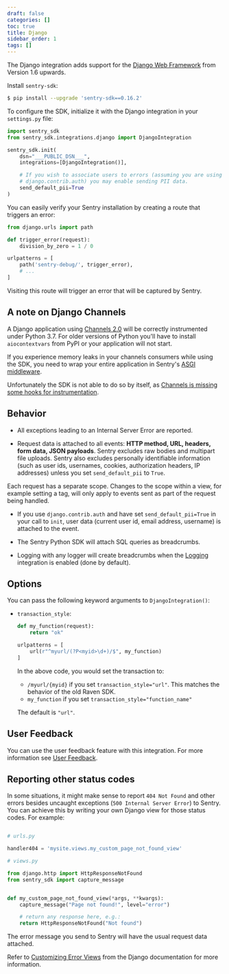 ```yaml
---
draft: false
categories: []
toc: true
title: Django
sidebar_order: 1
tags: []
---
```


The Django integration adds support for the [Django Web Framework](https://www.djangoproject.com/)
from Version 1.6 upwards.

Install `sentry-sdk`:

```bash
$ pip install --upgrade 'sentry-sdk==0.16.2'
```

To configure the SDK, initialize it with the Django integration in your `settings.py` file:

```python
import sentry_sdk
from sentry_sdk.integrations.django import DjangoIntegration

sentry_sdk.init(
    dsn="___PUBLIC_DSN___",
    integrations=[DjangoIntegration()],

    # If you wish to associate users to errors (assuming you are using
    # django.contrib.auth) you may enable sending PII data.
    send_default_pii=True
)
```

You can easily verify your Sentry installation by creating a route that triggers an error:

```py
from django.urls import path

def trigger_error(request):
    division_by_zero = 1 / 0

urlpatterns = [
    path('sentry-debug/', trigger_error),
    # ...
]
```

Visiting this route will trigger an error that will be captured by Sentry.

## A note on Django Channels

A Django application using [Channels 2.0](https://channels.readthedocs.io/en/latest/) will be correctly instrumented under Python 3.7. For older versions of Python you'll have to install `aiocontextvars` from PyPI or your application will not start.

If you experience memory leaks in your channels consumers while using the SDK, you need to wrap your entire application in Sentry's [ASGI middleware](/platforms/python/asgi/).

Unfortunately the SDK is not able to do so by itself, as [Channels is missing some hooks for instrumentation](https://github.com/django/channels/issues/1348).

## Behavior

- All exceptions leading to an Internal Server Error are reported.

- Request data is attached to all events: **HTTP method, URL, headers, form data, JSON payloads**. Sentry excludes raw bodies and multipart file uploads. Sentry also excludes personally identifiable information (such as user ids, usernames, cookies, authorization headers, IP addresses) unless you set `send_default_pii` to `True`.

Each request has a separate scope. Changes to the scope within a view, for example setting a tag, will only apply to events sent as part of the request being handled.

- If you use `django.contrib.auth` and have set `send_default_pii=True` in your call to `init`, user data (current user id, email address, username) is attached to the event.

- The Sentry Python SDK will attach SQL queries as breadcrumbs.

- Logging with any logger will create breadcrumbs when the [Logging](/platforms/python/logging/)
  integration is enabled (done by default).

## Options

You can pass the following keyword arguments to `DjangoIntegration()`:

- `transaction_style`:

  ```python
  def my_function(request):
      return "ok"

  urlpatterns = [
      url(r"^myurl/(?P<myid>\d+)/$", my_function)
  ]
  ```

  In the above code, you would set the transaction to:

  - `/myurl/{myid}` if you set `transaction_style="url"`. This matches the behavior of the old Raven SDK.
  - `my_function` if you set `transaction_style="function_name"`

  The default is `"url"`.

## User Feedback

You can use the user feedback feature with this integration. For more information see [User Feedback](/enriching-error-data/user-feedback/?platform=django).

## Reporting other status codes

In some situations, it might make sense to report `404 Not Found` and other errors besides uncaught exceptions (`500 Internal Server Error`) to Sentry. You can achieve this by writing your own Django view for those status codes. For example:

```python

# urls.py

handler404 = 'mysite.views.my_custom_page_not_found_view'

# views.py

from django.http import HttpResponseNotFound
from sentry_sdk import capture_message


def my_custom_page_not_found_view(*args, **kwargs):
    capture_message("Page not found!", level="error")

    # return any response here, e.g.:
    return HttpResponseNotFound("Not found")
```

The error message you send to Sentry will have the usual request data attached.

Refer to [Customizing Error Views](https://docs.djangoproject.com/en/3.0/topics/http/views/#customizing-error-views) from the Django documentation for more information.
